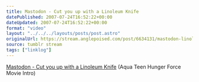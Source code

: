 ```yaml
---
title: Mastodon - Cut you up with a Linoleum Knife
datePublished: 2007-07-24T16:52:22+00:00
dateUpdated: 2007-07-24T16:52:22+00:00
format: "video"
layout: "../../../layouts/posts/post.astro"
originalUrl: https://stream.anglepoised.com/post/6634131/mastodon-linoleum-knife-aqua-teen-hunger-force
source: tumblr stream
tags: ["linklog"]
---
```



<YouTube id="https://www.youtube.com/watch?v=53s13hXBX8w" />

[Mastodon - Cut you up with a Linoleum Knife][1] (Aqua Teen Hunger Force Movie Intro)

[1]: https://www.youtube.com/watch?v=53s13hXBX8w
